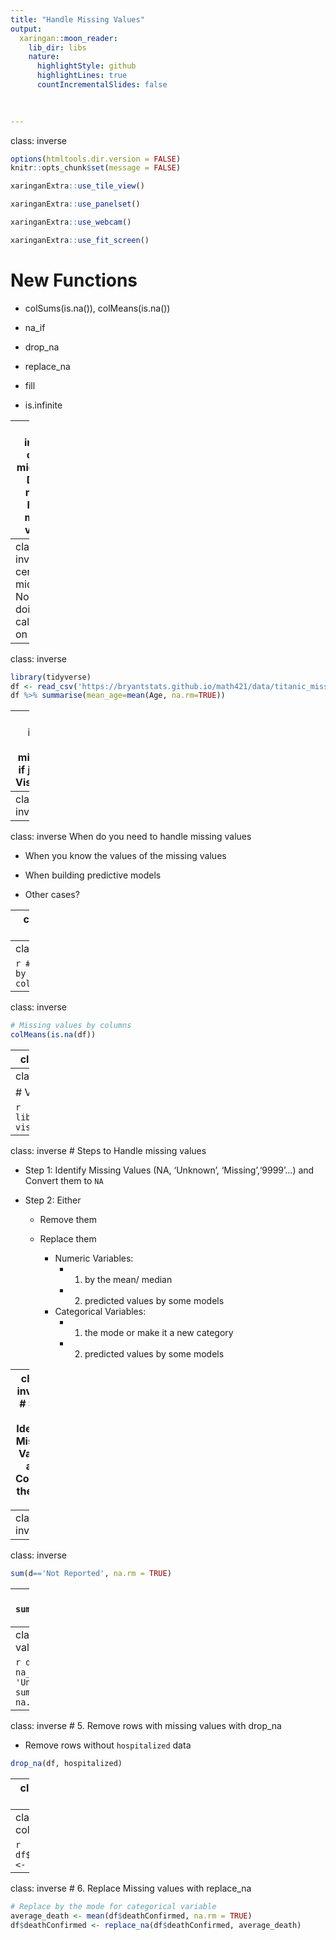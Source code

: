 ```yaml
---
title: "Handle Missing Values"
output:
  xaringan::moon_reader:
    lib_dir: libs
    nature:
      highlightStyle: github
      highlightLines: true
      countIncrementalSlides: false
      
   

---
```

class: inverse

```r
options(htmltools.dir.version = FALSE)
knitr::opts_chunk$set(message = FALSE)
```

```r
xaringanExtra::use_tile_view()
```


```r
xaringanExtra::use_panelset()
```

```r
xaringanExtra::use_webcam()
```

```r
xaringanExtra::use_fit_screen()
```

# New Functions

- colSums(is.na()), colMeans(is.na())

- na_if

- drop_na

- replace_na

- fill

- is.infinite


---
class: inverse, center, middle
# 1. Do you need to handle missing values?

---
class: inverse, center, middle
# No if just doing some calculations on the data

---
class: inverse

```r
library(tidyverse)
df <- read_csv('https://bryantstats.github.io/math421/data/titanic_missing.csv')
df %>% summarise(mean_age=mean(Age, na.rm=TRUE))
```

---
class: inverse, center, middle
# No if just doing Visualization

---
class: inverse
```r
df %>% ggplot(aes(x=Age, color=Sex))+
    geom_density()
```

---
class: inverse
When do you need to handle missing values

- When you know the values of the missing values


- When building predictive models

- Other cases?

---
class: inverse
# Checking 

---
class: inverse

```r
# Missing values by columns
colSums(is.na(df))
```
---
class: inverse

```r
# Missing values by columns
colMeans(is.na(df))
```

---
class: inverse

# Visualizing it

```r
library(visdat)
vis_miss(df)
```

---
class: inverse

# Visualizing it

```r
library(visdat)
vis_dat(df)
```

---
class: inverse
# Steps to Handle missing values

- Step 1: Identify Missing Values (NA, 'Unknown', 'Missing','9999'...) and Convert them to `NA`

- Step 2:  Either 

  - Remove them
  - Replace them 
  
     - Numeric Variables: 
          - (1) by the mean/ median 
          - (2) predicted values by some models
          
     - Categorical Variables: 
          - (1) the mode or make it a new category
          - (2) predicted values by some models    

---
class: inverse
# Step 1: Identify Missing Values and Convert them to `NA`

- Sometime the missing values are not in `NA`

```r

```

- Notice: You can download the `cars.csv` dataset at: [this link](car.csv).  This data records vehicle accidents in the US in 2015. 

---
class: inverse
```r
sum(d=='Unknown', na.rm = TRUE)
```

---
class: inverse
```r
sum(d=='Not Reported', na.rm = TRUE)
```

---
class: inverse
```r
sum(d=='Not Rep', na.rm = TRUE)
```

---
class: inverse
# Convert values to NA 

```r
d$TRAV_SP <- na_if(d$TRAV_SP, 'Unknown')
sum(d$TRAV_SP=='Unknown', na.rm = TRUE)
``` 

---
class: inverse
# 5. Remove rows with missing values with drop_na

- Remove rows without `hospitalized` data

```r
drop_na(df, hospitalized)
```

---
class: inverse
```r
drop_na(df, hospitalized, death)

# Pipe
df %>% drop_na(hospitalized, death)
```

---
class: inverse
# Remove columns with missing values

```r
df$negativeTestsPeopleAntibody <- NULL
```

---
class: inverse
# 6. Replace Missing values with replace_na

```r
# Replace by the mode for categorical variable
average_death <- mean(df$deathConfirmed, na.rm = TRUE)
df$deathConfirmed <- replace_na(df$deathConfirmed, average_death)
```


